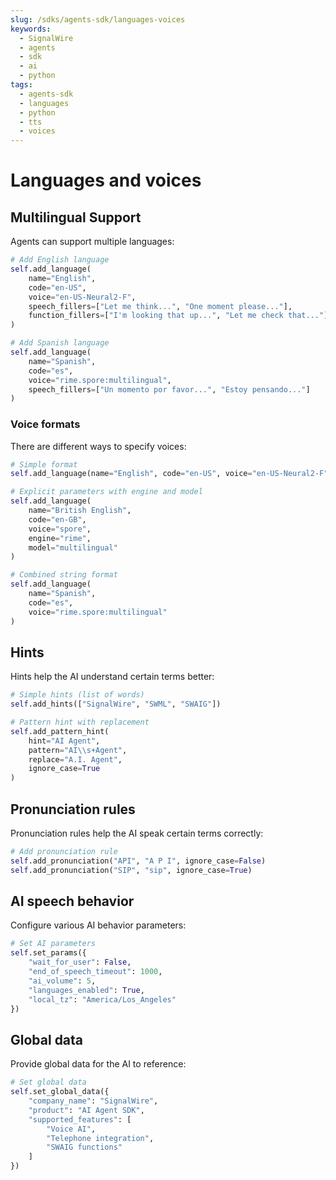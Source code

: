 ```yaml
---
slug: /sdks/agents-sdk/languages-voices
keywords:
  - SignalWire
  - agents
  - sdk
  - ai
  - python
tags:
  - agents-sdk
  - languages
  - python
  - tts
  - voices
---
```


# Languages and voices

## Multilingual Support

Agents can support multiple languages:

```python
# Add English language
self.add_language(
    name="English",
    code="en-US",
    voice="en-US-Neural2-F",
    speech_fillers=["Let me think...", "One moment please..."],
    function_fillers=["I'm looking that up...", "Let me check that..."]
)

# Add Spanish language
self.add_language(
    name="Spanish",
    code="es",
    voice="rime.spore:multilingual",
    speech_fillers=["Un momento por favor...", "Estoy pensando..."]
)
```

### Voice formats

There are different ways to specify voices:

```python
# Simple format
self.add_language(name="English", code="en-US", voice="en-US-Neural2-F")

# Explicit parameters with engine and model
self.add_language(
    name="British English",
    code="en-GB",
    voice="spore",
    engine="rime",
    model="multilingual"
)

# Combined string format
self.add_language(
    name="Spanish",
    code="es",
    voice="rime.spore:multilingual"
)
```

## Hints

Hints help the AI understand certain terms better:

```python
# Simple hints (list of words)
self.add_hints(["SignalWire", "SWML", "SWAIG"])

# Pattern hint with replacement
self.add_pattern_hint(
    hint="AI Agent", 
    pattern="AI\\s+Agent", 
    replace="A.I. Agent", 
    ignore_case=True
)
```

## Pronunciation rules

Pronunciation rules help the AI speak certain terms correctly:

```python
# Add pronunciation rule
self.add_pronunciation("API", "A P I", ignore_case=False)
self.add_pronunciation("SIP", "sip", ignore_case=True)
```

## AI speech behavior

Configure various AI behavior parameters:

```python
# Set AI parameters
self.set_params({
    "wait_for_user": False,
    "end_of_speech_timeout": 1000,
    "ai_volume": 5,
    "languages_enabled": True,
    "local_tz": "America/Los_Angeles"
})
```

## Global data

Provide global data for the AI to reference:

```python
# Set global data
self.set_global_data({
    "company_name": "SignalWire",
    "product": "AI Agent SDK",
    "supported_features": [
        "Voice AI",
        "Telephone integration",
        "SWAIG functions"
    ]
})
```
